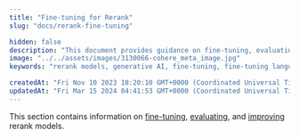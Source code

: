 ```yaml
---
title: "Fine-tuning for Rerank"
slug: "docs/rerank-fine-tuning"

hidden: false
description: "This document provides guidance on fine-tuning, evaluating, and improving rerank models."
image: "../../assets/images/3130066-cohere_meta_image.jpg"  
keywords: "rerank models, generative AI, fine-tuning, fine-tuning language models"

createdAt: "Fri Nov 10 2023 18:20:10 GMT+0000 (Coordinated Universal Time)"
updatedAt: "Fri Mar 15 2024 04:41:53 GMT+0000 (Coordinated Universal Time)"
---
```

This section contains information on [fine-tuning](/docs/rerank-starting-the-training), [evaluating](/docs/rerank-understanding-the-results), and [improving](/docs/rerank-improving-the-results) rerank models.
